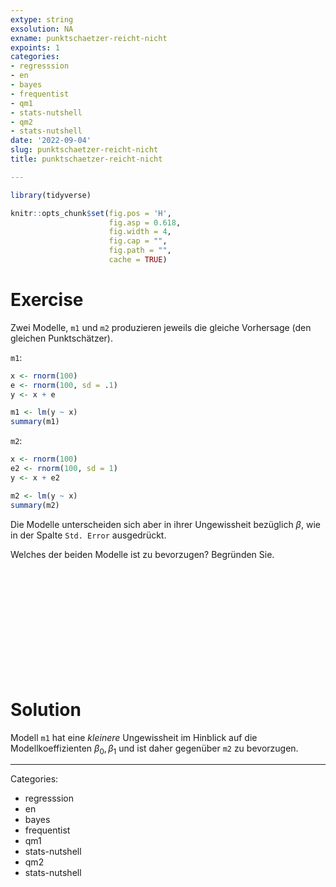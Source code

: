 ```yaml
---
extype: string
exsolution: NA
exname: punktschaetzer-reicht-nicht
expoints: 1
categories:
- regresssion
- en
- bayes
- frequentist
- qm1
- stats-nutshell
- qm2
- stats-nutshell
date: '2022-09-04'
slug: punktschaetzer-reicht-nicht
title: punktschaetzer-reicht-nicht

---
```




```r

library(tidyverse)

```


```r
knitr::opts_chunk$set(fig.pos = 'H',
                      fig.asp = 0.618,
                      fig.width = 4,
                      fig.cap = "", 
                      fig.path = "",
                      cache = TRUE)
```





# Exercise

Zwei Modelle, `m1` und `m2` produzieren jeweils die gleiche Vorhersage (den gleichen Punktschätzer).

`m1`: 

```r
x <- rnorm(100)
e <- rnorm(100, sd = .1)
y <- x + e 

m1 <- lm(y ~ x)
summary(m1)
```
`m2`: 

```r
x <- rnorm(100)
e2 <- rnorm(100, sd = 1)
y <- x + e2

m2 <- lm(y ~ x)
summary(m2)
```

Die Modelle unterscheiden sich aber in ihrer Ungewissheit bezüglich $\beta$, wie in der Spalte `Std. Error` ausgedrückt.

Welches der beiden Modelle ist zu bevorzugen? Begründen Sie.





</br>
</br>
</br>
</br>
</br>
</br>
</br>
</br>
</br>
</br>

# Solution

Modell `m1` hat eine *kleinere* Ungewissheit im Hinblick auf die Modellkoeffizienten $\beta_0, \beta_1$ und ist daher gegenüber `m2` zu bevorzugen.





---

Categories: 

- regresssion
- en
- bayes
- frequentist
- qm1
- stats-nutshell
- qm2
- stats-nutshell

